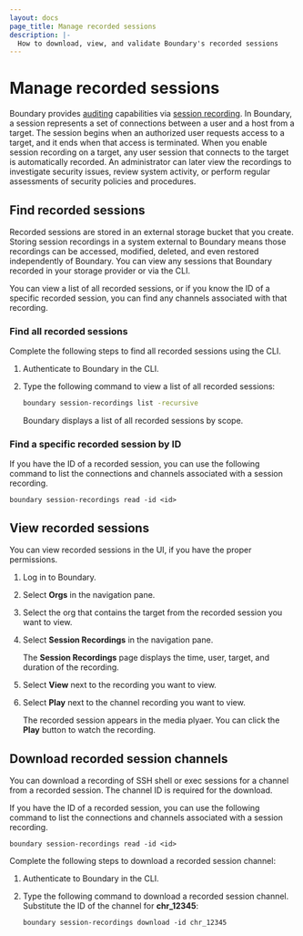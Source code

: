 ```yaml
---
layout: docs
page_title: Manage recorded sessions
description: |-
  How to download, view, and validate Boundary's recorded sessions
---
```


# Manage recorded sessions

Boundary provides [auditing](/boundary/docs/concepts/auditing) capabilities via [session recording](/boundary/docs/configuration/session-recording).
In Boundary, a session represents a set of connections between a user and a host from a target.
The session begins when an authorized user requests access to a target, and it ends when that access is terminated.
When you enable session recording on a target, any user session that connects to the target is automatically recorded.
An administrator can later view the recordings to investigate security issues, review system activity, or perform regular assessments of security policies and procedures.

## Find recorded sessions

Recorded sessions are stored in an external storage bucket that you create.
Storing session recordings in a system external to Boundary means those recordings can be accessed, modified, deleted, and even restored independently of Boundary.
You can view any sessions that Boundary recorded in your storage provider or via the CLI.

You can view a list of all recorded sessions, or if you know the ID of a specific recorded session, you can find any channels associated with that recording.

### Find all recorded sessions

Complete the following steps to find all recorded sessions using the CLI.

1. Authenticate to Boundary in the CLI.
1. Type the following command to view a list of all recorded sessions:

   ```bash
   boundary session-recordings list -recursive
   ```

   Boundary displays a list of all recorded sessions by scope.

### Find a specific recorded session by ID

If you have the ID of a recorded session, you can use the following command to list the connections and channels associated with a session recording.

```hcl
boundary session-recordings read -id <id>
```

## View recorded sessions

You can view recorded sessions in the UI, if you have the proper permissions.

1. Log in to Boundary.
1. Select **Orgs** in the navigation pane.
1. Select the org that contains the target from the recorded session you want to view.
1. Select **Session Recordings** in the navigation pane.

   The **Session Recordings** page displays the time, user, target, and duration of the recording.
1. Select **View** next to the recording you want to view.
1. Select **Play** next to the channel recording you want to view.

   The recorded session appears in the media plyaer.
   You can click the **Play** button to watch the recording.

## Download recorded session channels

You can download a recording of SSH shell or exec sessions for a channel from a recorded session.
The channel ID is required for the download.

If you have the ID of a recorded session, you can use the following command to list the connections and channels associated with a session recording.

```hcl
boundary session-recordings read -id <id>
```

Complete the following steps to download a recorded session channel:

1. Authenticate to Boundary in the CLI.
1. Type the following command to download a recorded session channel.
Substitute the ID of the channel for **chr_12345**:

   ```hcl
   boundary session-recordings download -id chr_12345
   ```
